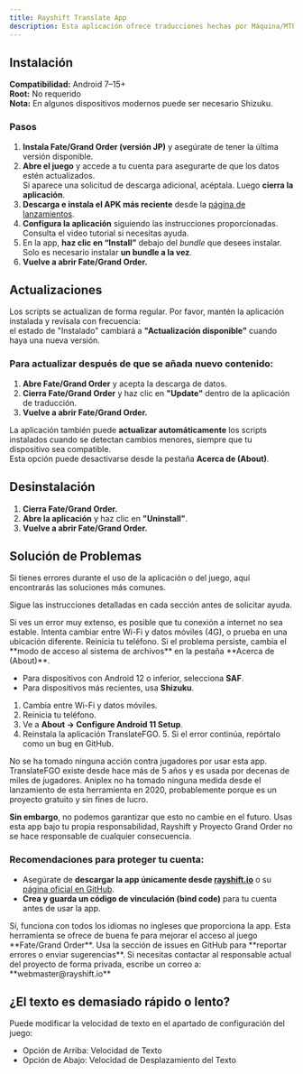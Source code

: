 ```yaml
---
title: Rayshift Translate App
description: Esta aplicación ofrece traducciones hechas por Máquina/MTL (Deepl) y manuales de eventos e historias recientes (al inglés) del juego en el Servidor JP y traducciones manuales al Español de la historia principal y diversos Eventos e Interludios, esta última utilizando la traducción oficial del Servidor NA. Además, traducciones al Francés, Indonesio, Ruso, Portugués y Árabe.
---
```



<GithubInfo owner="rayshift" repo="translatefgo" />

## Instalación

**Compatibilidad:** Android 7–15+  
**Root:** No requerido  
**Nota:** En algunos dispositivos modernos puede ser necesario Shizuku.

### Pasos

1. **Instala Fate/Grand Order (versión JP)** y asegúrate de tener la última versión disponible.
2. **Abre el juego** y accede a tu cuenta para asegurarte de que los datos estén actualizados.  
   Si aparece una solicitud de descarga adicional, acéptala. Luego **cierra la aplicación**.
3. **Descarga e instala el APK más reciente** desde la [página de lanzamientos](#).
4. **Configura la aplicación** siguiendo las instrucciones proporcionadas.  
   Consulta el video tutorial si necesitas ayuda.
5. En la app, **haz clic en “Install”** debajo del _bundle_ que desees instalar.  
   Solo es necesario instalar **un bundle a la vez**.
6. **Vuelve a abrir Fate/Grand Order.**

## Actualizaciones

Los scripts se actualizan de forma regular. Por favor, mantén la aplicación instalada y revísala con frecuencia:  
el estado de "Instalado" cambiará a **"Actualización disponible"** cuando haya una nueva versión.

### Para actualizar después de que se añada nuevo contenido:

1. **Abre Fate/Grand Order** y acepta la descarga de datos.
2. **Cierra Fate/Grand Order** y haz clic en **"Update"** dentro de la aplicación de traducción.
3. **Vuelve a abrir Fate/Grand Order.**

La aplicación también puede **actualizar automáticamente** los scripts instalados cuando se detectan cambios menores, siempre que tu dispositivo sea compatible.  
Esta opción puede desactivarse desde la pestaña **Acerca de (About)**.

## Desinstalación

1. **Cierra Fate/Grand Order.**
2. **Abre la aplicación** y haz clic en **"Uninstall"**.
3. **Vuelve a abrir Fate/Grand Order.**

## Solución de Problemas

Si tienes errores durante el uso de la aplicación o del juego, aquí encontrarás las soluciones más comunes.

Sigue las instrucciones detalladas en cada sección antes de solicitar ayuda.

<Accordions type="single">
<Accordion title="Problemas de conexión o errores largos">
Si ves un error muy extenso, es posible que tu conexión a internet no sea estable.  
Intenta cambiar entre Wi-Fi y datos móviles (4G), o prueba en una ubicación diferente.
</Accordion>

<Accordion title="Errores como 'Asset database is corrupt' o 'Failed to read beyond the end of the stream'">
Reinicia tu teléfono. Si el problema persiste, cambia el **modo de acceso al
sistema de archivos** en la pestaña **Acerca de (About)**.

- Para dispositivos con Android 12 o inferior, selecciona **SAF**.
- Para dispositivos más recientes, usa **Shizuku**.

</Accordion>

<Accordion title="Error 'An internal error has occurred'">

1. Cambia entre Wi-Fi y datos móviles.
2. Reinicia tu teléfono.
3. Ve a **About → Configure Android 11 Setup**.
4. Reinstala la aplicación TranslateFGO. 5. Si el error continúa, repórtalo como
   un bug en GitHub.

</Accordion>

<Accordion title="¿Es seguro usar esta aplicación? ¿Me pueden banear?">
No se ha tomado ninguna acción contra jugadores por usar esta app. TranslateFGO existe desde hace más de 5 años y es usada por decenas de miles de jugadores. Aniplex no ha tomado ninguna medida desde el lanzamiento de esta herramienta en 2020, probablemente porque es un proyecto gratuito y sin fines de lucro.

**Sin embargo**, no podemos garantizar que esto no cambie en el futuro.
Usas esta app bajo tu propia responsabilidad, Rayshift y Proyecto Grand Order no se hace responsable de cualquier consecuencia.

### Recomendaciones para proteger tu cuenta:

- Asegúrate de **descargar la app únicamente desde [rayshift.io](https://rayshift.io)** o su [página oficial en GitHub](#).
- **Crea y guarda un código de vinculación (bind code)** para tu cuenta antes de usar la app.

</Accordion>

<Accordion title="¿Funciona esto con la versión NA?">
  Sí, funciona con todos los idiomas no ingleses que proporciona la app.
</Accordion>

  <Accordion title="Información de contacto">
    Esta herramienta se ofrece de buena fe para mejorar el acceso al juego **Fate/Grand Order**.
    Usa la sección de issues en GitHub para **reportar errores o enviar sugerencias**.
Si necesitas contactar al responsable actual del proyecto de forma privada, escribe un correo a:  **webmaster@rayshift.io**
  </Accordion>
</Accordions>

## ¿El texto es demasiado rápido o lento?

Puede modificar la velocidad de texto en el apartado de configuración del juego:

- Opción de Arriba: Velocidad de Texto
- Opción de Abajo: Velocidad de Desplazamiento del Texto

<ImageZoom className="rounded-2xl" width="910" height="510" src="/assets/text-options.png" alt="Configuración de Velocidad de Texto en el juego" />